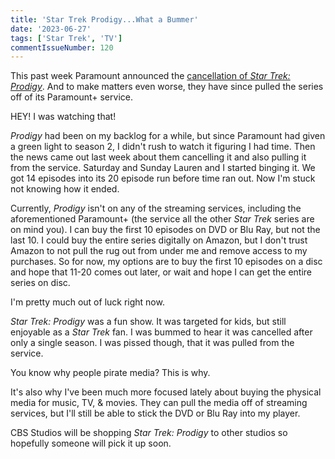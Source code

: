 ```yaml
---
title: 'Star Trek Prodigy...What a Bummer'
date: '2023-06-27'
tags: ['Star Trek', 'TV']
commentIssueNumber: 120
---
```


This past week Paramount announced the [cancellation of *Star Trek: Prodigy*](https://gizmodo.com/star-trek-prodigy-cancelled-no-season-2-paramount-plus-1850571256). And to make matters even worse, they have since pulled the series off of its Paramount+ service.

HEY! I was watching that!

*Prodigy* had been on my backlog for a while, but since Paramount had given a green light to season 2, I didn't rush to watch it figuring I had time. Then the news came out last week about them cancelling it and also pulling it from the service. Saturday and Sunday Lauren and I started binging it. We got 14 episodes into its 20 episode run before time ran out. Now I'm stuck not knowing how it ended.

Currently, *Prodigy* isn't on any of the streaming services, including the aforementioned Paramount+ (the service all the other *Star Trek* series are on mind you). I can buy the first 10 episodes on DVD or Blu Ray, but not the last 10. I could buy the entire series digitally on Amazon, but I don't trust Amazon to not pull the rug out from under me and remove access to my purchases. So for now, my options are to buy the first 10 episodes on a disc and hope that 11-20 comes out later, or wait and hope I can get the entire series on disc.

I'm pretty much out of luck right now.

*Star Trek: Prodigy* was a fun show. It was targeted for kids, but still enjoyable as a *Star Trek* fan. I was bummed to hear it was cancelled after only a single season. I was pissed though, that it was pulled from the service.

You know why people pirate media? This is why.

It's also why I've been much more focused lately about buying the physical media for music, TV, & movies. They can pull the media off of streaming services, but I'll still be able to stick the DVD or Blu Ray into my player.

CBS Studios will be shopping *Star Trek: Prodigy* to other studios so hopefully someone will pick it up soon.